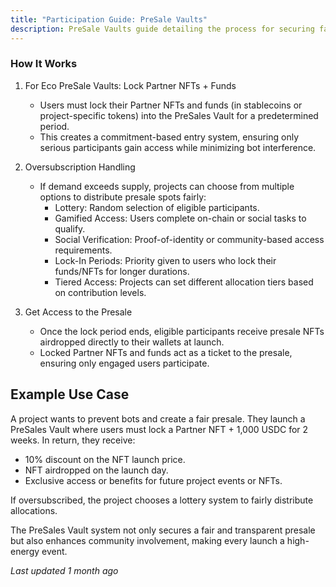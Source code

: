 ```yaml
---
title: "Participation Guide: PreSale Vaults"
description: PreSale Vaults guide detailing the process for securing fair and transparent presales through commitment-based entry and oversubscription handling.
---
```


### How It Works

1. For Eco PreSale Vaults: Lock Partner NFTs + Funds  
   - Users must lock their Partner NFTs and funds (in stablecoins or project-specific tokens) into the PreSales Vault for a predetermined period.  
   - This creates a commitment-based entry system, ensuring only serious participants gain access while minimizing bot interference.

2. Oversubscription Handling  
   - If demand exceeds supply, projects can choose from multiple options to distribute presale spots fairly:
     - Lottery: Random selection of eligible participants.
     - Gamified Access: Users complete on-chain or social tasks to qualify.
     - Social Verification: Proof-of-identity or community-based access requirements.
     - Lock-In Periods: Priority given to users who lock their funds/NFTs for longer durations.
     - Tiered Access: Projects can set different allocation tiers based on contribution levels.

3. Get Access to the Presale  
   - Once the lock period ends, eligible participants receive presale NFTs airdropped directly to their wallets at launch.  
   - Locked Partner NFTs and funds act as a ticket to the presale, ensuring only engaged users participate.

## Example Use Case

A project wants to prevent bots and create a fair presale. They launch a PreSales Vault where users must lock a Partner NFT + 1,000 USDC for 2 weeks. In return, they receive:
- 10% discount on the NFT launch price.
- NFT airdropped on the launch day.
- Exclusive access or benefits for future project events or NFTs.

If oversubscribed, the project chooses a lottery system to fairly distribute allocations.

The PreSales Vault system not only secures a fair and transparent presale but also enhances community involvement, making every launch a high-energy event.

_Last updated 1 month ago_
